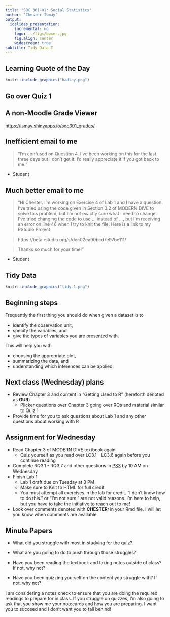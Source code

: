 ```yaml
---
title: "SOC 301-01: Social Statistics"
author: "Chester Ismay"
output:
  ioslides_presentation:
    incremental: no
    logo: ../figs/boxer.jpg
    fig.align: center
    widescreen: true
subtitle: Tidy Data I
---
```



## Learning Quote of the Day {.flexbox .vcenter}

```r
knitr::include_graphics("hadley.png")
```

## Go over Quiz 1

## A non-Moodle Grade Viewer

<https://ismay.shinyapps.io/soc301_grades/>

## Inefficient email to me

> "I'm confused on Question 4.  I've been working on this for the last three days but I don't get it.  I'd really appreciate it if you got back to me." 

- Student

## Much better email to me

> "Hi Chester.  I'm working on Exercise 4 of Lab 1 and I have a question.  I've tried using the code given in Section 3.2 of MODERN DIVE to solve this problem, but I'm not exactly sure what I need to change.    I've tried changing the code to use ... instead of ..., but I'm receiving an error on line 46 when I try to knit the file.  Here is a link to my RStudio Project:

> https://beta.rstudio.org/s/dec02ea90bcd7e97be111/  

> Thanks so much for your time!"

- Student

## Tidy Data

```r
knitr::include_graphics("tidy-1.png")
```

## Beginning steps

Frequently the first thing you should do when given a dataset is to

- identify the observation unit,
- specify the variables, and
- give the types of variables you are presented with.

This will help you with 

- choosing the appropriate plot, 
- summarizing the data, and 
- understanding which inferences can be applied.

## Next class (Wednesday) plans

- Review Chapter 3 and content in "Getting Used to R" (hereforth denoted as **GUR**)
    - Plicker questions over Chapter 3 going over RQs and material similar to Quiz 1
- Provide time for you to ask questions about Lab 1 and any other questions about working with R

## Assignment for Wednesday

- Read Chapter 3 of MODERN DIVE textbook again
    - Quiz yourself as you read over LC3.1 - LC3.6 again before you continue reading
- Complete RQ3.1 - RQ3.7 and other questions in [PS3](https://goo.gl/forms/2TNQcoCtj7WyfJm92) by 10 AM on Wednesday
- Finish Lab 1
    - Lab 1 draft due on Tuesday at 3 PM
    - Make sure to Knit to HTML for full credit
    - You must attempt all exercises in the lab for credit.  "I don't know how to do this." or "I'm not sure." are not valid reasons.  I'm here to help, but you have to take the initiative to reach out to me!
- Look over comments denoted with **CHESTER: ** in your Rmd file.  I will let you know when comments are available.

## Minute Papers

- What did you struggle with most in studying for the quiz?

- What are you going to do to push through those struggles?

- Have you been reading the textbook and taking notes outside of class?  If not, why not?

- Have you been quizzing yourself on the content you struggle with?  If not, why not?

I am considering a notes check to ensure that you are doing the required readings to prepare for in class.  If you struggle on quizzes, I'm also going to ask that you show me your notecards and how you are preparing.  I want you to succeed and I don't want you to fall behind!



